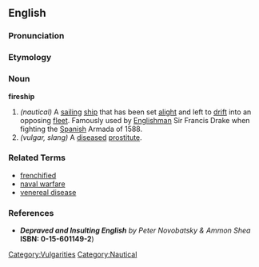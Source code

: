 ==English==
[[Category:Vulgarities]]
[[Category:Nautical]]

===Pronunciation===

===Etymology===

===Noun===
'''fireship'''

# ''(nautical)'' A [[sailing]] [[ship]] that has been set [[alight]] and left to [[drift]] into an opposing [[fleet]]. Famously used by [[Englishman]] Sir Francis Drake when fighting the [[Spanish]] Armada of 1588.
# ''(vulgar, slang)'' A [[disease]]d [[prostitute]]. 

===Related Terms===
* [[frenchified]]
* [[naval warfare]]
* [[venereal disease]]

===References===
*'''''Depraved and Insulting English''''' ''by Peter Novobatsky & Ammon Shea'' '''ISBN: 0-15-601149-2''')